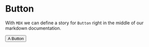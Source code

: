 <!-- This is what the future looks like, apparently -->


<Meta title="Atoms/Button" component={Button} />

# Button

With `MDX` we can define a story for `Button` right in the middle of our
markdown documentation.

<Preview>
  <Story name="all checkboxes">
    <Button>A Button</Button>
  </Story>
</Preview>
